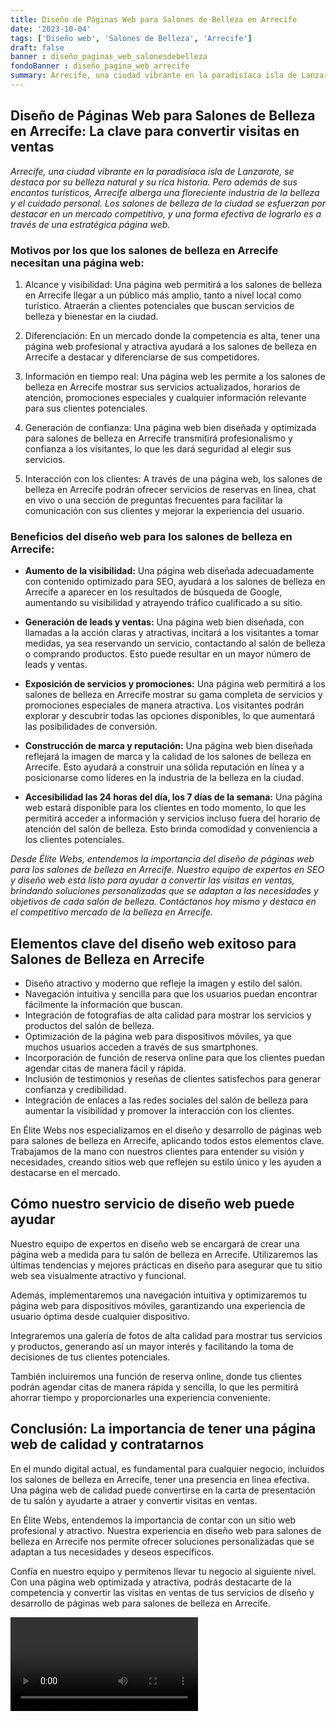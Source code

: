 ```yaml
---
title: Diseño de Páginas Web para Salones de Belleza en Arrecife
date: '2023-10-04'
tags: ['Diseño web', 'Salones de Belleza', 'Arrecife']
draft: false
banner : diseño_paginas_web_salonesdebelleza
fondoBanner : diseño_pagina_web_arrecife
summary: Arrecife, una ciudad vibrante en la paradisíaca isla de Lanzarote, se destaca por su belleza natural y su rica historia. Pero además de sus encantos turísticos, Arrecife alberga una floreciente industria de la belleza y el cuidado personal. Los salones de belleza de la ciudad se esfuerzan por destacar en un mercado competitivo, y una forma efectiva de lograrlo es a través de una estratégica página web.
---
```


## Diseño de Páginas Web para Salones de Belleza en Arrecife: La clave para convertir visitas en ventas

*Arrecife, una ciudad vibrante en la paradisíaca isla de Lanzarote, se destaca por su belleza natural y su rica historia. Pero además de sus encantos turísticos, Arrecife alberga una floreciente industria de la belleza y el cuidado personal. Los salones de belleza de la ciudad se esfuerzan por destacar en un mercado competitivo, y una forma efectiva de lograrlo es a través de una estratégica página web.*

### Motivos por los que los salones de belleza en Arrecife necesitan una página web:

1. Alcance y visibilidad: Una página web permitirá a los salones de belleza en Arrecife llegar a un público más amplio, tanto a nivel local como turístico. Atraerán a clientes potenciales que buscan servicios de belleza y bienestar en la ciudad.

2. Diferenciación: En un mercado donde la competencia es alta, tener una página web profesional y atractiva ayudará a los salones de belleza en Arrecife a destacar y diferenciarse de sus competidores.

3. Información en tiempo real: Una página web les permite a los salones de belleza en Arrecife mostrar sus servicios actualizados, horarios de atención, promociones especiales y cualquier información relevante para sus clientes potenciales.

4. Generación de confianza: Una página web bien diseñada y optimizada para salones de belleza en Arrecife transmitirá profesionalismo y confianza a los visitantes, lo que les dará seguridad al elegir sus servicios.

5. Interacción con los clientes: A través de una página web, los salones de belleza en Arrecife podrán ofrecer servicios de reservas en línea, chat en vivo o una sección de preguntas frecuentes para facilitar la comunicación con sus clientes y mejorar la experiencia del usuario.

### Beneficios del diseño web para los salones de belleza en Arrecife:

- **Aumento de la visibilidad:** Una página web diseñada adecuadamente con contenido optimizado para SEO, ayudará a los salones de belleza en Arrecife a aparecer en los resultados de búsqueda de Google, aumentando su visibilidad y atrayendo tráfico cualificado a su sitio.

- **Generación de leads y ventas:** Una página web bien diseñada, con llamadas a la acción claras y atractivas, incitará a los visitantes a tomar medidas, ya sea reservando un servicio, contactando al salón de belleza o comprando productos. Esto puede resultar en un mayor número de leads y ventas.

- **Exposición de servicios y promociones:** Una página web permitirá a los salones de belleza en Arrecife mostrar su gama completa de servicios y promociones especiales de manera atractiva. Los visitantes podrán explorar y descubrir todas las opciones disponibles, lo que aumentará las posibilidades de conversión.

- **Construcción de marca y reputación:** Una página web bien diseñada reflejará la imagen de marca y la calidad de los salones de belleza en Arrecife. Esto ayudará a construir una sólida reputación en línea y a posicionarse como líderes en la industria de la belleza en la ciudad.

- **Accesibilidad las 24 horas del día, los 7 días de la semana:** Una página web estará disponible para los clientes en todo momento, lo que les permitirá acceder a información y servicios incluso fuera del horario de atención del salón de belleza. Esto brinda comodidad y conveniencia a los clientes potenciales.

*Desde Élite Webs, entendemos la importancia del diseño de páginas web para los salones de belleza en Arrecife. Nuestro equipo de expertos en SEO y diseño web está listo para ayudar a convertir las visitas en ventas, brindando soluciones personalizadas que se adaptan a las necesidades y objetivos de cada salón de belleza. Contáctanos hoy mismo y destaca en el competitivo mercado de la belleza en Arrecife.*

<GifSeo />

<Cta />

## Elementos clave del diseño web exitoso para Salones de Belleza en Arrecife

- Diseño atractivo y moderno que refleje la imagen y estilo del salón.
- Navegación intuitiva y sencilla para que los usuarios puedan encontrar fácilmente la información que buscan.
- Integración de fotografías de alta calidad para mostrar los servicios y productos del salón de belleza.
- Optimización de la página web para dispositivos móviles, ya que muchos usuarios acceden a través de sus smartphones.
- Incorporación de función de reserva online para que los clientes puedan agendar citas de manera fácil y rápida.
- Inclusión de testimonios y reseñas de clientes satisfechos para generar confianza y credibilidad.
- Integración de enlaces a las redes sociales del salón de belleza para aumentar la visibilidad y promover la interacción con los clientes.

En Élite Webs nos especializamos en el diseño y desarrollo de páginas web para salones de belleza en Arrecife, aplicando todos estos elementos clave. Trabajamos de la mano con nuestros clientes para entender su visión y necesidades, creando sitios web que reflejen su estilo único y les ayuden a destacarse en el mercado.

## Cómo nuestro servicio de diseño web puede ayudar

Nuestro equipo de expertos en diseño web se encargará de crear una página web a medida para tu salón de belleza en Arrecife. Utilizaremos las últimas tendencias y mejores prácticas en diseño para asegurar que tu sitio web sea visualmente atractivo y funcional.

Además, implementaremos una navegación intuitiva y optimizaremos tu página web para dispositivos móviles, garantizando una experiencia de usuario óptima desde cualquier dispositivo.

Integraremos una galería de fotos de alta calidad para mostrar tus servicios y productos, generando así un mayor interés y facilitando la toma de decisiones de tus clientes potenciales.

También incluiremos una función de reserva online, donde tus clientes podrán agendar citas de manera rápida y sencilla, lo que les permitirá ahorrar tiempo y proporcionarles una experiencia conveniente.

## Conclusión: La importancia de tener una página web de calidad y contratarnos

En el mundo digital actual, es fundamental para cualquier negocio, incluidos los salones de belleza en Arrecife, tener una presencia en línea efectiva. Una página web de calidad puede convertirse en la carta de presentación de tu salón y ayudarte a atraer y convertir visitas en ventas.

En Élite Webs, entendemos la importancia de contar con un sitio web profesional y atractivo. Nuestra experiencia en diseño web para salones de belleza en Arrecife nos permite ofrecer soluciones personalizadas que se adaptan a tus necesidades y deseos específicos.

Confía en nuestro equipo y permítenos llevar tu negocio al siguiente nivel. Con una página web optimizada y atractiva, podrás destacarte de la competencia y convertir las visitas en ventas de tus servicios de diseño y desarrollo de páginas web para salones de belleza en Arrecife.

<Video />

<CtaBot job='Salones de Belleza' city='Arrecife'/>

<Gmaps query='Arrecife+españa+maps' />